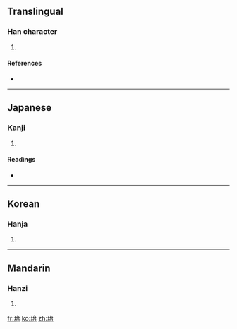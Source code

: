 ==Translingual==

===Han character===
{{Han char|rn=96|rad=玉|as=05|sn=9|four=1316<sub>0</sub>|canj=一土戈口 (MGIR)}}

# {{defn|Han|sort=玉05}}

====References====
* {{Han ref|kx=0729.180|dkj=20912|dj=1141.090|hdz=21109.060|uh=73C6|ud=29638|bh=CFD4|bd=53204}}

----

==Japanese==

===Kanji===
{{ja-kanji|grade=|rs=玉05}}

# {{defn|Japanese}}

====Readings====
* {{ja-readings|on=[[い]] (i), [[たい]] (tai)|kun=}}

----

==Korean==

===Hanja===
{{ko-hanja|hangeul=이|eumhun=|rv=i|mr=i|y=i}}

# {{defn|Korean}}

----

==Mandarin==

===Hanzi===
{{cmn-hanzi|pin=[[yí]] ([[yi2]])|wg=i<sup>2</sup>}}

# {{defn|Mandarin}}

[[fr:珆]]
[[ko:珆]]
[[zh:珆]]